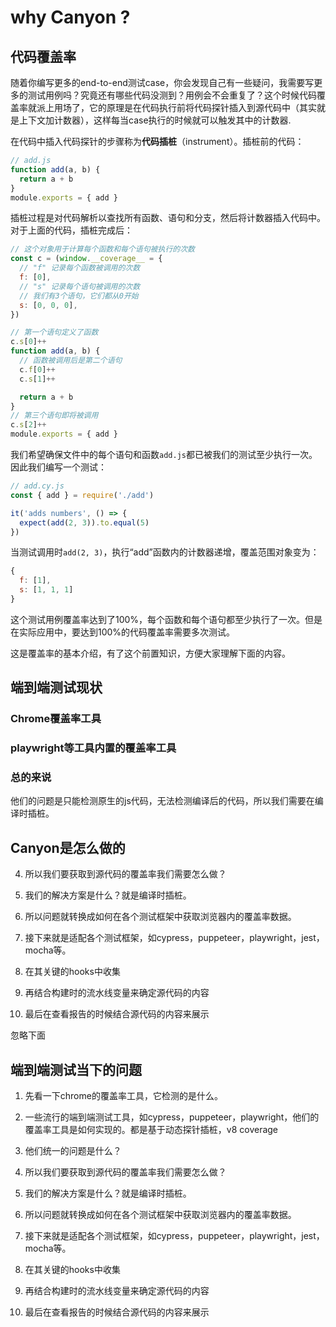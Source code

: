 # why Canyon ?

## 代码覆盖率

随着你编写更多的end-to-end测试case，你会发现自己有一些疑问，我需要写更多的测试用例吗？究竟还有哪些代码没测到？用例会不会重复了？这个时候代码覆盖率就派上用场了，它的原理是在代码执行前将代码探针插入到源代码中（其实就是上下文加计数器），这样每当case执行的时候就可以触发其中的计数器.

在代码中插入代码探针的步骤称为**代码插桩**（instrument）。插桩前的代码：

```js
// add.js
function add(a, b) {
  return a + b
}
module.exports = { add }
```

插桩过程是对代码解析以查找所有函数、语句和分支，然后将计数器插入代码中。对于上面的代码，插桩完成后：

```js
// 这个对象用于计算每个函数和每个语句被执行的次数
const c = (window.__coverage__ = {
  // "f" 记录每个函数被调用的次数
  f: [0],
  // "s" 记录每个语句被调用的次数
  // 我们有3个语句，它们都从0开始
  s: [0, 0, 0],
})

// 第一个语句定义了函数
c.s[0]++
function add(a, b) {
  // 函数被调用后是第二个语句
  c.f[0]++
  c.s[1]++

  return a + b
}
// 第三个语句即将被调用
c.s[2]++
module.exports = { add }

```

我们希望确保文件中的每个语句和函数`add.js`都已被我们的测试至少执行一次。因此我们编写一个测试：

```js
// add.cy.js
const { add } = require('./add')

it('adds numbers', () => {
  expect(add(2, 3)).to.equal(5)
})
```

当测试调用时`add(2, 3)`，执行“add”函数内的计数器递增，覆盖范围对象变为：

```js
{
  f: [1],
  s: [1, 1, 1]
}
```

这个测试用例覆盖率达到了100%，每个函数和每个语句都至少执行了一次。但是在实际应用中，要达到100%的代码覆盖率需要多次测试。

这是覆盖率的基本介绍，有了这个前置知识，方便大家理解下面的内容。

## 端到端测试现状

### Chrome覆盖率工具
### playwright等工具内置的覆盖率工具
### 总的来说

他们的问题是只能检测原生的js代码，无法检测编译后的代码，所以我们需要在编译时插桩。

## Canyon是怎么做的

4. 所以我们要获取到源代码的覆盖率我们需要怎么做？

5. 我们的解决方案是什么？就是编译时插桩。

6. 所以问题就转换成如何在各个测试框架中获取浏览器内的覆盖率数据。

7. 接下来就是适配各个测试框架，如cypress，puppeteer，playwright，jest，mocha等。

8. 在其关键的hooks中收集

9. 再结合构建时的流水线变量来确定源代码的内容

10. 最后在查看报告的时候结合源代码的内容来展示





忽略下面

## 端到端测试当下的问题

1. 先看一下chrome的覆盖率工具，它检测的是什么。

2. 一些流行的端到端测试工具，如cypress，puppeteer，playwright，他们的覆盖率工具是如何实现的。都是基于动态探针插桩，v8 coverage

3. 他们统一的问题是什么？

4. 所以我们要获取到源代码的覆盖率我们需要怎么做？

5. 我们的解决方案是什么？就是编译时插桩。

6. 所以问题就转换成如何在各个测试框架中获取浏览器内的覆盖率数据。

7. 接下来就是适配各个测试框架，如cypress，puppeteer，playwright，jest，mocha等。

8. 在其关键的hooks中收集

9. 再结合构建时的流水线变量来确定源代码的内容

10. 最后在查看报告的时候结合源代码的内容来展示
